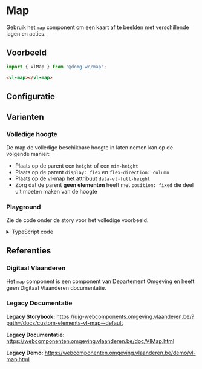 
# Map

Gebruik het `map` component om een kaart af te beelden met verschillende lagen en acties.

## Voorbeeld

```js
import { VlMap } from '@domg-wc/map';
```

```html
<vl-map></vl-map>
```

<DocsStory id="map-map--map-default" />

## Configuratie

<ArgsTable story={PRIMARY_STORY} />

## Varianten

### Volledige hoogte

De map de volledige beschikbare hoogte in laten nemen kan op de volgende manier:

-   Plaats op de parent een `height` of een `min-height`
-   Plaats op de parent `display: flex` en `flex-direction: column`
-   Plaats op de vl-map het attribuut `data-vl-full-height`
-   Zorg dat de parent **geen elementen** heeft met `position: fixed` die deel uit moeten maken van de hoogte

<Canvas>
    <Story id="map-map--map-full-height" inline={false} height={850} />
</Canvas>

### Playground

Zie de code onder de story voor het volledige voorbeeld.

<DocsStory id="map-map--map-playground" />

<details>
    <summary>TypeScript code</summary>
    <Source code={mapStoryUtils} language="ts" dark={true} />
</details>

## Referenties

### Digitaal Vlaanderen

Het `map` component is een component van Departement Omgeving en heeft geen Digitaal Vlaanderen documentatie.

### Legacy Documentatie

**Legacy Storybook:** https://uig-webcomponents.omgeving.vlaanderen.be/?path=/docs/custom-elements-vl-map--default

**Legacy Documentatie:** https://webcomponenten.omgeving.vlaanderen.be/doc/VlMap.html

**Legacy Demo:** https://webcomponenten.omgeving.vlaanderen.be/demo/vl-map.html
